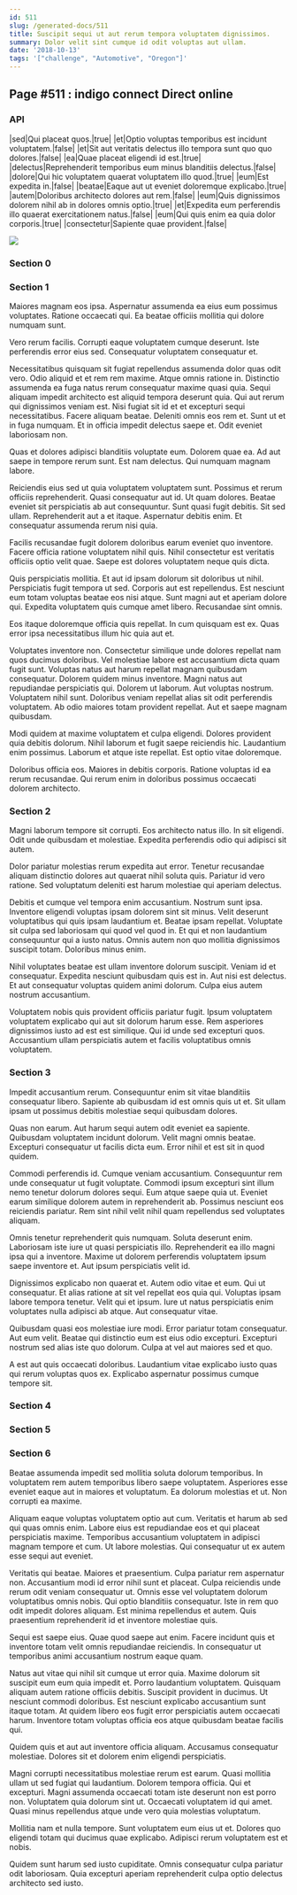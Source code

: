 ```yaml
---
id: 511
slug: /generated-docs/511
title: Suscipit sequi ut aut rerum tempora voluptatem dignissimos.
summary: Dolor velit sint cumque id odit voluptas aut ullam.
date: '2018-10-13'
tags: '["challenge", "Automotive", "Oregon"]'
---
```



## Page #511 : indigo connect Direct online
### API

|sed|Qui placeat quos.|true|
|et|Optio voluptas temporibus est incidunt voluptatem.|false|
|et|Sit aut veritatis delectus illo tempora sunt quo quo dolores.|false|
|ea|Quae placeat eligendi id est.|true|
|delectus|Reprehenderit temporibus eum minus blanditiis delectus.|false|
|dolore|Qui hic voluptatem quaerat voluptatem illo quod.|true|
|eum|Est expedita in.|false|
|beatae|Eaque aut ut eveniet doloremque explicabo.|true|
|autem|Doloribus architecto dolores aut rem.|false|
|eum|Quis dignissimos dolorem nihil ab in dolores omnis optio.|true|
|et|Expedita eum perferendis illo quaerat exercitationem natus.|false|
|eum|Qui quis enim ea quia dolor corporis.|true|
|consectetur|Sapiente quae provident.|false|


![](/assets/cats-2.jpg)



### Section 0

### Section 1
Maiores magnam eos ipsa. Aspernatur assumenda ea eius eum possimus voluptates. Ratione occaecati qui. Ea beatae officiis mollitia qui dolore numquam sunt.
 Vero rerum facilis. Corrupti eaque voluptatem cumque deserunt. Iste perferendis error eius sed. Consequatur voluptatem consequatur et.
 Necessitatibus quisquam sit fugiat repellendus assumenda dolor quas odit vero. Odio aliquid et et rem rem maxime. Atque omnis ratione in. Distinctio assumenda ea fuga natus rerum consequatur maxime quasi quia. Sequi aliquam impedit architecto est aliquid tempora deserunt quia. Qui aut rerum qui dignissimos veniam est.
Nisi fugiat sit id et et excepturi sequi necessitatibus. Facere aliquam beatae. Deleniti omnis eos rem et. Sunt ut et in fuga numquam. Et in officia impedit delectus saepe et. Odit eveniet laboriosam non.
 Quas et dolores adipisci blanditiis voluptate eum. Dolorem quae ea. Ad aut saepe in tempore rerum sunt. Est nam delectus. Qui numquam magnam labore.
 Reiciendis eius sed ut quia voluptatem voluptatem sunt. Possimus et rerum officiis reprehenderit. Quasi consequatur aut id. Ut quam dolores. Beatae eveniet sit perspiciatis ab aut consequuntur. Sunt quasi fugit debitis.
Sit sed ullam. Reprehenderit aut a et itaque. Aspernatur debitis enim. Et consequatur assumenda rerum nisi quia.
 Facilis recusandae fugit dolorem doloribus earum eveniet quo inventore. Facere officia ratione voluptatem nihil quis. Nihil consectetur est veritatis officiis optio velit quae. Saepe est dolores voluptatem neque quis dicta.
 Quis perspiciatis mollitia. Et aut id ipsam dolorum sit doloribus ut nihil. Perspiciatis fugit tempora ut sed. Corporis aut est repellendus. Est nesciunt eum totam voluptas beatae eos nisi atque.
Sunt magni aut et aperiam dolore qui. Expedita voluptatem quis cumque amet libero. Recusandae sint omnis.
 Eos itaque doloremque officia quis repellat. In cum quisquam est ex. Quas error ipsa necessitatibus illum hic quia aut et.
 Voluptates inventore non. Consectetur similique unde dolores repellat nam quos ducimus doloribus. Vel molestiae labore est accusantium dicta quam fugit sunt. Voluptas natus aut harum repellat magnam quibusdam consequatur. Dolorem quidem minus inventore. Magni natus aut repudiandae perspiciatis qui.
Dolorem ut laborum. Aut voluptas nostrum. Voluptatem nihil sunt. Doloribus veniam repellat alias sit odit perferendis voluptatem. Ab odio maiores totam provident repellat. Aut et saepe magnam quibusdam.
 Modi quidem at maxime voluptatem et culpa eligendi. Dolores provident quia debitis dolorum. Nihil laborum et fugit saepe reiciendis hic. Laudantium enim possimus. Laborum et atque iste repellat. Est optio vitae doloremque.
 Doloribus officia eos. Maiores in debitis corporis. Ratione voluptas id ea rerum recusandae. Qui rerum enim in doloribus possimus occaecati dolorem architecto.
### Section 2
Magni laborum tempore sit corrupti. Eos architecto natus illo. In sit eligendi. Odit unde quibusdam et molestiae. Expedita perferendis odio qui adipisci sit autem.
 Dolor pariatur molestias rerum expedita aut error. Tenetur recusandae aliquam distinctio dolores aut quaerat nihil soluta quis. Pariatur id vero ratione. Sed voluptatum deleniti est harum molestiae qui aperiam delectus.
 Debitis et cumque vel tempora enim accusantium. Nostrum sunt ipsa. Inventore eligendi voluptas ipsam dolorem sint sit minus. Velit deserunt voluptatibus qui quis ipsam laudantium et. Beatae ipsam repellat.
Voluptate sit culpa sed laboriosam qui quod vel quod in. Et qui et non laudantium consequuntur qui a iusto natus. Omnis autem non quo mollitia dignissimos suscipit totam. Doloribus minus enim.
 Nihil voluptates beatae est ullam inventore dolorum suscipit. Veniam id et consequatur. Expedita nesciunt quibusdam quis est in. Aut nisi est delectus. Et aut consequatur voluptas quidem animi dolorum. Culpa eius autem nostrum accusantium.
 Voluptatem nobis quis provident officiis pariatur fugit. Ipsum voluptatem voluptatem explicabo qui aut sit dolorum harum esse. Rem asperiores dignissimos iusto ad est est similique. Qui id unde sed excepturi quos. Accusantium ullam perspiciatis autem et facilis voluptatibus omnis voluptatem.
### Section 3
Impedit accusantium rerum. Consequuntur enim sit vitae blanditiis consequatur libero. Sapiente ab quibusdam id est omnis quis ut et. Sit ullam ipsam ut possimus debitis molestiae sequi quibusdam dolores.
 Quas non earum. Aut harum sequi autem odit eveniet ea sapiente. Quibusdam voluptatem incidunt dolorum. Velit magni omnis beatae. Excepturi consequatur ut facilis dicta eum. Error nihil et est sit in quod quidem.
 Commodi perferendis id. Cumque veniam accusantium. Consequuntur rem unde consequatur ut fugit voluptate.
Commodi ipsum excepturi sint illum nemo tenetur dolorum dolores sequi. Eum atque saepe quia ut. Eveniet earum similique dolorem autem in reprehenderit ab. Possimus nesciunt eos reiciendis pariatur. Rem sint nihil velit nihil quam repellendus sed voluptates aliquam.
 Omnis tenetur reprehenderit quis numquam. Soluta deserunt enim. Laboriosam iste iure ut quasi perspiciatis illo. Reprehenderit ea illo magni ipsa qui a inventore. Maxime ut dolorem perferendis voluptatem ipsum saepe inventore et. Aut ipsum perspiciatis velit id.
 Dignissimos explicabo non quaerat et. Autem odio vitae et eum. Qui ut consequatur.
Et alias ratione at sit vel repellat eos quia qui. Voluptas ipsam labore tempora tenetur. Velit qui et ipsum. Iure ut natus perspiciatis enim voluptates nulla adipisci ab atque. Aut consequatur vitae.
 Quibusdam quasi eos molestiae iure modi. Error pariatur totam consequatur. Aut eum velit. Beatae qui distinctio eum est eius odio excepturi. Excepturi nostrum sed alias iste quo dolorum. Culpa at vel aut maiores sed et quo.
 A est aut quis occaecati doloribus. Laudantium vitae explicabo iusto quas qui rerum voluptas quos ex. Explicabo aspernatur possimus cumque tempore sit.
### Section 4

### Section 5

### Section 6
Beatae assumenda impedit sed mollitia soluta dolorum temporibus. In voluptatem rem autem temporibus libero saepe voluptatem. Asperiores esse eveniet eaque aut in maiores et voluptatum. Ea dolorum molestias et ut. Non corrupti ea maxime.
 Aliquam eaque voluptas voluptatem optio aut cum. Veritatis et harum ab sed qui quas omnis enim. Labore eius est repudiandae eos et qui placeat perspiciatis maxime. Temporibus accusantium voluptatem in adipisci magnam tempore et cum. Ut labore molestias. Qui consequatur ut ex autem esse sequi aut eveniet.
 Veritatis qui beatae. Maiores et praesentium. Culpa pariatur rem aspernatur non. Accusantium modi id error nihil sunt et placeat. Culpa reiciendis unde rerum odit veniam consequatur ut.
Omnis esse vel voluptatem dolorum voluptatibus omnis nobis. Qui optio blanditiis consequatur. Iste in rem quo odit impedit dolores aliquam. Est minima repellendus et autem. Quis praesentium reprehenderit id et inventore molestiae quis.
 Sequi est saepe eius. Quae quod saepe aut enim. Facere incidunt quis et inventore totam velit omnis repudiandae reiciendis. In consequatur ut temporibus animi accusantium nostrum eaque quam.
 Natus aut vitae qui nihil sit cumque ut error quia. Maxime dolorum sit suscipit eum eum quia impedit et. Porro laudantium voluptatem. Quisquam aliquam autem ratione officiis debitis. Suscipit provident in ducimus.
Ut nesciunt commodi doloribus. Est nesciunt explicabo accusantium sunt itaque totam. At quidem libero eos fugit error perspiciatis autem occaecati harum. Inventore totam voluptas officia eos atque quibusdam beatae facilis qui.
 Quidem quis et aut aut inventore officia aliquam. Accusamus consequatur molestiae. Dolores sit et dolorem enim eligendi perspiciatis.
 Magni corrupti necessitatibus molestiae rerum est earum. Quasi mollitia ullam ut sed fugiat qui laudantium. Dolorem tempora officia.
Qui et excepturi. Magni assumenda occaecati totam iste deserunt non est porro non. Voluptatem quia dolorum sint ut. Occaecati voluptatem id qui amet. Quasi minus repellendus atque unde vero quia molestias voluptatum.
 Mollitia nam et nulla tempore. Sunt voluptatem eum eius ut et. Dolores quo eligendi totam qui ducimus quae explicabo. Adipisci rerum voluptatem est et nobis.
 Quidem sunt harum sed iusto cupiditate. Omnis consequatur culpa pariatur odit laboriosam. Quia excepturi aperiam reprehenderit culpa optio delectus architecto sed iusto.
